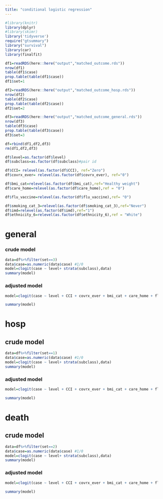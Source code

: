 ```yaml
---
title: "conditional logistic regression"
---
```


```r
#library(knitr)
library(dplyr)
#library(skimr)
library('tidyverse')
require("gtsummary")
library("survival")
library(car)
library(finalfit)
```

```r
df1=readRDS(here::here("output","matched_outcome.rds"))
nrow(df1)
table(df1$case)
prop.table(table(df1$case))
df1$set=1

df2=readRDS(here::here("output","matched_outcome_hosp.rds"))
nrow(df2)
table(df2$case)
prop.table(table(df2$case))
df2$set=2

df3=readRDS(here::here("output","matched_outcome_general.rds"))
nrow(df3)
table(df3$case)
prop.table(table(df3$case))
df3$set=3

df=rbind(df1,df2,df3)
rm(df1,df2,df3)
```

```r

df$level=as.factor(df$level)
df$subclass=as.factor(df$subclass)#pair id

df$CCI= relevel(as.factor(df$CCI), ref="Zero")
df$covrx_ever= relevel(as.factor(df$covrx_ever), ref="0")

df$bmi_cat=relevel(as.factor(df$bmi_cat),ref="Healthy weight")
df$care_home=relevel(as.factor(df$care_home),ref = "0")

df$flu_vaccine=relevel(as.factor(df$flu_vaccine),ref= "0")

df$smoking_cat_3=relevel(as.factor(df$smoking_cat_3),ref="Never")
df$imd=relevel(as.factor(df$imd),ref="1")
df$ethnicity_6=relevel(as.factor(df$ethnicity_6),ref = "White")
```



# general
###  crude model
```r
data=df%>%filter(set==3)
data$case=as.numeric(data$case) #1/0
model=clogit(case ~ level+ strata(subclass),data) 
summary(model)
```

### adjusted model
```r
model=clogit(case ~ level + CCI + covrx_ever + bmi_cat + care_home + flu_vaccine + smoking_cat_3 + imd+ ethnicity_6 + strata(subclass),data) 

summary(model)

```

# hosp
##  crude model
```r
data=df%>%filter(set==1)
data$case=as.numeric(data$case) #1/0
model=clogit(case ~ level+ strata(subclass),data) 
summary(model)
```

### adjusted model
```r
model=clogit(case ~ level + CCI + covrx_ever + bmi_cat + care_home + flu_vaccine + smoking_cat_3 + imd+ ethnicity_6 + strata(subclass),data) 

summary(model)

```

# death
##  crude model
```r
data=df%>%filter(set==2)
data$case=as.numeric(data$case) #1/0
model=clogit(case ~ level+ strata(subclass),data) 
summary(model)
```

### adjusted model
```r
model=clogit(case ~ level + CCI + covrx_ever + bmi_cat + care_home + flu_vaccine + smoking_cat_3 + imd+ ethnicity_6 + strata(subclass),data) 

summary(model)

```


